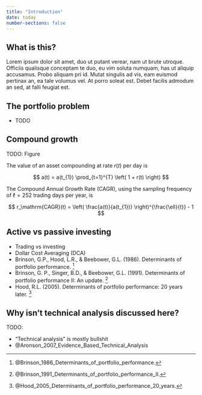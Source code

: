 ```yaml
---
title: "Introduction"
date: today
number-sections: false
---
```


What is this?
--------------------------------------------

Lorem ipsum dolor sit amet, duo ut putant verear, nam ut brute utroque.
Officiis qualisque conceptam te duo, eu vim soluta numquam, has ut aliquip
accusamus. Probo aliquam pri id. Mutat singulis ad vis, eam euismod pertinax
an, ea tale volumus vel. At porro soleat est. Debet facilis admodum an sed,
at falli feugiat est.


The portfolio problem
--------------------------------------------

-   TODO


Compound growth
--------------------------------------------

TODO: Figure

The value of an asset compounding at rate $r(t)$ per day is

$$ a(t) = a(t_{1}) \prod_{t=1}^{T} \left( 1 + r(t) \right) $$

The Compound Annual Growth Rate (CAGR), using the sampling frequency
of $\ell=252$ trading days per year, is

$$ r_\mathrm{CAGR}(t) = \left( \frac{a(t)}{a(t_{1})} \right)^{\frac{\ell}{t}} - 1 $$


Active vs passive investing
--------------------------------------------

-   Trading vs investing
-   Dollar Cost Averaging (DCA)
-   Brinson, G.P., Hood, L.R., & Beebower, G.L. (1986). Determinants of portfolio performance. [^Brinson1986]
-   Brinson, G. P., Singer, B.D., & Beebower, G.L. (1991). Determinants of portfolio performance II: An update. [^Brinson1991]
-   Hood, R.L. (2005). Determinants of portfolio performance: 20 years later. [^Hood2005]

[^Brinson1986]: @Brinson_1986_Determinants_of_portfolio_performance\.
[^Brinson1991]: @Brinson_1991_Determinants_of_portfolio_performance_II\.
[^Hood2005]: @Hood_2005_Determinants_of_portfolio_performance_20_years\.


Why isn't technical analysis discussed here?
------------------------------------------------

TODO:

-   "Technical analysis" is mostly bullshit
-   @Aronson_2007_Evidence_Based_Technical_Analysis


